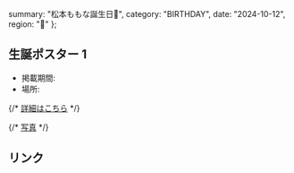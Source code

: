   summary: "松本ももな誕生日🎀",
  category: "BIRTHDAY",
  date: "2024-10-12",
  region: "🎂"
};

## 生誕ポスター 1

* 掲載期間: 
* 場所: 

{/* [詳細はこちら]() */}

{/* [写真]() */}

## リンク

